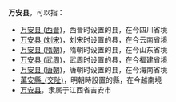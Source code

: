 '''万安县'''，可以指：

*[[万安县_(西晋)|万安县 (西晋)]]，西晋时设置的县，在今四川省境
*[[万安县_(刘宋)|万安县 (刘宋)]]，刘宋时设置的县，在今云南省境
*[[万安县_(隋朝)|万安县 (隋朝)]]，隋朝时设置的县，在今山东省境
*[[万安县_(武周)|万安县 (武周)]]，武周时设置的县，在今福建省境
*[[万安县_(唐朝)|万安县 (唐朝)]]，唐朝时设置的县，在今海南省境
*[[萬安縣_(交阯)|萬安縣_(交阯)]]，明朝時設置的縣，在今越南境
*[[万安县|万安县]]，隶属于江西省吉安市

{{Disambig|W|Cat=三字中国县名消歧义}}